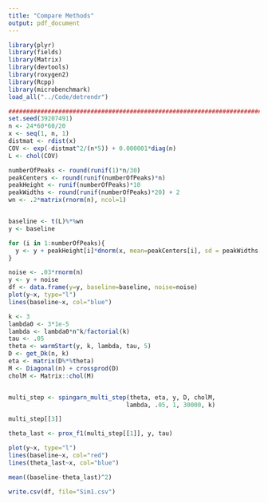 ```yaml
---
title: "Compare Methods"
output: pdf_document
---
```


```r
library(plyr)
library(fields)
library(Matrix)
library(devtools)
library(roxygen2)
library(Rcpp)
library(microbenchmark)
load_all("../Code/detrendr")
```

```r
################################################################################
set.seed(39207491)
n <- 24*60*60/20
x <- seq(1, n, 1)
distmat <- rdist(x)
COV <- exp(-distmat^2/(n*5)) + 0.000001*diag(n)
L <- chol(COV)  

numberOfPeaks <- round(runif(1)*n/30)
peakCenters <- round(runif(numberOfPeaks)*n)
peakHeight <- runif(numberOfPeaks)*10
peakWidths <- round(runif(numberOfPeaks)*20) + 2
wn <- .2*matrix(rnorm(n), ncol=1)


baseline <- t(L)%*%wn
y <- baseline 

for (i in 1:numberOfPeaks){
  y <- y + peakHeight[i]*dnorm(x, mean=peakCenters[i], sd = peakWidths[i])
}

noise <- .03*rnorm(n)
y <- y + noise
df <- data.frame(y=y, baseline=baseline, noise=noise)
plot(y~x, type="l")
lines(baseline~x, col="blue")

k <- 3
lambda0 <- 3*1e-5
lambda <- lambda0*n^k/factorial(k)
tau <- .05
theta <- warmStart(y, k, lambda, tau, 5)
D <- get_Dk(n, k)
eta <- matrix(D%*%theta)
M <- Diagonal(n) + crossprod(D)
cholM <- Matrix::chol(M)


multi_step <- spingarn_multi_step(theta, eta, y, D, cholM,
                                 lambda, .05, 1, 30000, k)

multi_step[[3]]

theta_last <- prox_f1(multi_step[[1]], y, tau)

plot(y~x, type="l")
lines(baseline~x, col="red")
lines(theta_last~x, col="blue")

mean((baseline-theta_last)^2)

write.csv(df, file="Sim1.csv")
```


